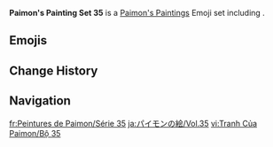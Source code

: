 {{Paimon's Paintings Infobox
|title         = Paimon's Paintings Set 35
|image         = Paimon's Paintings Set 35.png
|icon          = Icon Emoji Paimon's Paintings 35 Mualani 4.png
|date          = 2024-09-04
|gamedate      = 2024-10-09
|prev          = 34
|next          = 36
|set           = 35
|twitter       = https://twitter.com/GenshinImpact/status/1831180391207538768/photo/1
|hoyolab       = https://www.hoyolab.com/article/32879498
|characters    = Ajaw;Chasca;Iansan;Kachina;Kinich;Mavuika;Mualani
}}
'''Paimon's Painting Set 35''' is a [[Paimon's Paintings]] Emoji set including {{Array|Ajaw;Chasca;Iansan;Kachina;Kinich;Mavuika;Mualani|;|[[{item}]]|,<nowiki> </nowiki>|sort=1}}.

==Emojis==
{{Paimon's Paintings Images|categories=Paimon's Paintings Set 35|nomain=1|noset=1}}

==Change History==
{{Change History|introduced=5.0}}

==Navigation==
{{Paimon's Paintings Navbox}}

[[fr:Peintures de Paimon/Série 35]]
[[ja:パイモンの絵/Vol.35]]
[[vi:Tranh Của Paimon/Bộ 35]]